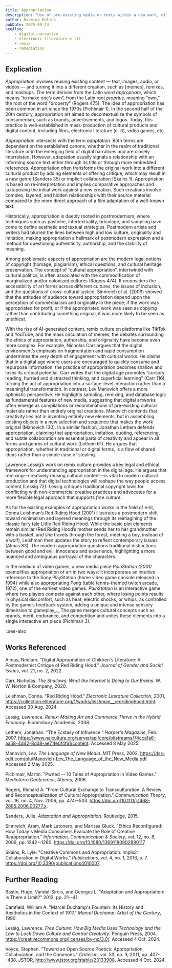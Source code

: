 ```yaml
---
title: Appropriation
description: "Use of pre-existing media or texts within a new work, often to critique, comment upon, or pay homage to the original source material"
author: Barmina Polina
pubDate: 2025-09-24
seeAlso:
    - digital-narrative
    - electronic-literature-e-lit
    - remix
    - remediation
---
```

## Explication

_Appropriation_ involves reusing existing content — text, images, audio, or videos — and turning it into a different creation, such as \[memes\], remixes, and mashups. The term derives from the Latin word _appropriare,_ which means “to make one’s own”, from the Latin root _proprius,_ meaning “own,” the root of the word “property” (Rogers 475). The idea of appropriation has been common in art since the 1970s (Pichlmair 1). In the second half of the 20th century, appropriation art aimed to decontextualize the symbols of consumerism, such as brands, advertisements, and logos. Today, this practice is well-established in mass-production of cultural products and digital content, including films, electronic literature (e-lit), video games, etc.

_Appropriation_ intersects with the term _adaptation_. Both terms are dependent on the established canons, whether in the realm of traditional literature or in the emerging field of digital narratives and are closely interrelated. However, adaptation usually signals a relationship with an informing source text either through its title or through more embedded references. Appropriation often transforms the original work into a different cultural product by adding elements or offering critique, which may result in a new genre (Sanders 35) or implicit collaboration (Skains 1). Appropriation is based on re-interpretation and implies comparative approaches and juxtaposing the initial work against a new creation. Such creations involve complex, layered, and hidden relationships with their source material compared to the more direct approach of a film adaptation of a well-known text.

Historically, appropriation is deeply rooted in postmodernism, where techniques such as pastiche, intertextuality, bricolage, and sampling have come to define aesthetic and textual strategies. Postmodern artists and writers had blurred the lines between high and low culture, originality and imitation, making appropriation a hallmark of postmodern expression and a method for questioning authenticity, authorship, and the stability of meaning.

Among problematic aspects of appropriation are the modern legal notions of copyright (homage, plagiarism), ethical questions, and cultural heritage preservation. The concept of “cultural appropriation”, intertwined with cultural politics, is often associated with the commodification of marginalized and/or colonized cultures (Rogers 474). It reconsiders the accessibility of art forms across different cultures, the issues of inclusion, and the questions of cross-cultural justice. Sinnreich et al. (2009) showed that the attitudes of audience toward appropriation depend upon the perception of commercialism and originality in the piece; if the work was appropriated for profit, or if the appropriated work was seen as copying rather than contributing something original, it was more likely to be seen as unethical.

With the rise of AI-generated content, remix culture on platforms like TikTok and YouTube, and the mass circulation of memes, the debates surrounding the ethics of appropriation, authorship, and originality have become even more complex. For example, Nicholas Carr argues that the digital environment’s emphasis on fragmentation and rapid consumption undermines the very depth of engagement with cultural works. He claims that in a digital age where users are encouraged to quickly consume and repurpose information, the practice of appropriation becomes shallow and loses its critical potential. Carr writes that the digital age promotes “cursory reading, hurried and distracted thinking, and superficial learning” (Carr 116), turning the act of appropriation into a surface-level interaction rather than a meaningful transformation. In contrast, Lev Manovich offers a more optimistic perspective. He highlights sampling, remixing, and database logic as fundamental features of new media, suggesting that digital artworks often emerge as compilations or recombinations of pre-existing cultural materials rather than entirely original creations. Manovich contends that creativity lies not in inventing entirely new elements, but in assembling existing objects in a new selection and sequence that makes the work original (Manovich 130). In a similar fashion, Jonathan Lethem defends appropriation, claiming that appropriation, imitation, quoting, referencing, and subtle collaboration are essential parts of creativity and appear in all forms and genres of cultural work (Lethem 61). He argues that appropriation, whether in traditional or digital forms, is a flow of shared ideas rather than a simple case of stealing.

Lawrence Lessig’s work on remix culture provides a key legal and ethical framework for understanding appropriation in the digital age. He argues that remixing—creatively reusing cultural content—is vital to modern cultural production and that digital technologies will reshape the way people access content (Lessig 72). Lessig critiques traditional copyright laws for conflicting with non-commercial creative practices and advocates for a more flexible legal approach that supports _free culture_.

As for the existing examples of appropriation works in the field of e-lit, Donna Leishman’s Red Riding Hood (2001) illustrates a postmodern shift toward minimalism and layered meanings through its reimagining of the classic fairy tale Little Red Riding Hood. While the basic plot elements remain similar (Red Riding Hood’s mother sends her to her grandmother with a basket, and she travels through the forest, meeting a boy, instead of a wolf), Leishman then updates the story to reflect contemporary issues (Almas 83). The modern appropriation questions traditional distinctions between good and evil, innocence and experience, highlighting a more nuanced and ambiguous portrayal of the characters.

In the medium of video games, a new media piece _PainStation (2001)_ exemplifies appropriation of art in two ways: it incorporates an intuitive reference to the Sony PlayStation (home video game console released in 1994) while also appropriating _Pong_ (table tennis–themed twitch arcade, 1972), one of the earliest video games. _PainStation_ is an interactive game where two players compete against each other, where losing points results in physical discomfort, such as heat, electric shocks, or whips, as controlled by the game’s feedback system, adding a unique and intense sensory dimension to gameplay_._ The game merges cultural concepts such as brands, merit, endurance, and competition and unites these elements into a single interactive art piece (Pichlmair 3).

::see-also

## Works Referenced

Almas, Neelum. "Digital Appropriation of Children's Literature: A
Postmodernist Critique of Red Riding Hood." *Journal of Gender and
Social Issues*, vol. 21, no. 2, 2022.

Carr, Nicholas. *The Shallows: What the Internet Is Doing to Our
Brains*. W. W. Norton & Company, 2020.

Leishman, Donna. "Red Riding Hood." *Electronic Literature Collection*,
2001,
https://collection.eliterature.org/1/works/leishman__redridinghood.html.
Accessed 30 Aug. 2024.

Lessig, Lawrence. *Remix: Making Art and Commerce Thrive in the Hybrid
Economy*. Bloomsbury Academic, 2008.

Lethem, Jonathan. "The Ecstasy of Influence." *Harper's Magazine*, Feb.
2007.
https://www.najculture.org/server/api/core/bitstreams/74cca1a6-aa58-4d42-8dd8-ae71fe0f4fa1/content.
Accessed 8 May 2025.

Manovich, Lev. *The Language of New Media*. MIT Press, 2002.
https://dss-edit.com/plu/Manovich-Lev_The_Language_of_the_New_Media.pdf.
Accessed 2 May 2025.

Pichlmair, Martin. "Pwned -- 10 Tales of Appropriation in Video Games."
*Mediaterra Conference*, Athens, 2006.

Rogers, Richard A. "From Cultural Exchange to Transculturation: A Review
and Reconceptualization of Cultural Appropriation." *Communication
Theory*, vol. 16, no. 4, Nov. 2006, pp. 474--503.
https://doi.org/10.1111/j.1468-2885.2006.00277.x.

Sanders, Julie. *Adaptation and Appropriation*. Routledge, 2015.

Sinnreich, Aram, Mark Latonero, and Marissa Gluck. "Ethics Reconfigured:
How Today's Media Consumers Evaluate the Role of Creative
Reappropriation." *Information, Communication & Society*, vol. 12, no.
8, 2009, pp. 1242--1260. https://doi.org/10.1080/13691180902890117.

Skains, R. Lyle. "Creative Commons and Appropriation: Implicit
Collaboration in Digital Works." *Publications*, vol. 4, no. 1, 2016, p.
7. https://doi.org/10.3390/publications4010007.

## Further Reading

Bastin, Hugo, Vandal-Sirois, and Georges L. "Adaptation and
Appropriation: Is There a Limit?" 2012, pp. 21--41.

Camfield, William A. "Marcel Duchamp's Fountain: Its History and
Aesthetics in the Context of 1917." *Marcel Duchamp: Artist of the
Century*, 1990.

Lessig, Lawrence. *Free Culture: How Big Media Uses Technology and the
Law to Lock Down Culture and Control Creativity*. Penguin Press, 2004.
https://creativecommons.org/licenses/by-nc/3.0/. Accessed 4 Oct. 2024.

Voyce, Stephen. "Toward an Open Source Poetics: Appropriation,
Collaboration, and the Commons." *Criticism*, vol. 53, no. 3, 2011, pp.
407--438. JSTOR, http://www.jstor.org/stable/23133908. Accessed 4 Oct.
2024.